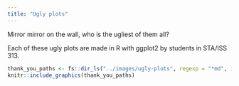 ```yaml
---
title: "Ugly plots"
---
```


Mirror mirror on the wall, who is the ugliest of them all?

Each of these ugly plots are made in R with ggplot2 by students in STA/ISS 313.

```r
thank_you_paths <- fs::dir_ls("../images/ugly-plots", regexp = "*md", invert = TRUE)
knitr::include_graphics(thank_you_paths)
```
